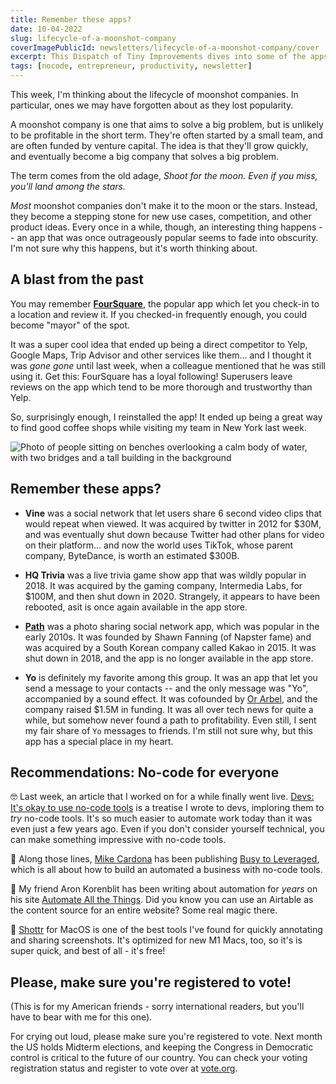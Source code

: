 ```yaml
---
title: Remember these apps?
date: 10-04-2022
slug: lifecycle-of-a-moonshot-company
coverImagePublicId: newsletters/lifecycle-of-a-moonshot-company/cover
excerpt: This Dispatch of Tiny Improvements dives into some of †he apps we've forgotten, no code tools, and time off.
tags: [nocode, entrepreneur, productivity, newsletter]
---
```


This week, I'm thinking about the lifecycle of moonshot companies. In particular, ones we may have forgotten about as they lost popularity.

A moonshot company is one that aims to solve a big problem, but is unlikely to be profitable in the short term. They're often started by a small team, and are often funded by venture capital. The idea is that they'll grow quickly, and eventually become a big company that solves a big problem.

The term comes from the old adage, _Shoot for the moon. Even if you miss, you'll land among the stars._

_Most_ moonshot companies don't make it to the moon or the stars. Instead, they become a stepping stone for new use cases, competition, and other product ideas. Every once in a while, though, an interesting thing happens -- an app that was once outrageously popular seems to fade into obscurity. I'm not sure why this happens, but it's worth thinking about.

## A blast from the past

You may remember [**FourSquare**](https://foursquare.com/), the popular app which let you check-in to a location and review it. If you checked-in frequently enough, you could become "mayor" of the spot.

It was a super cool idea that ended up being a direct competitor to Yelp, Google Maps, Trip Advisor and other services like them... and I thought it was _gone gone_ until last week, when a colleague mentioned that he was still using it. Get this: FourSquare has a loyal following! Superusers leave reviews on the app which tend to be more thorough and trustworthy than Yelp.

So, surprisingly enough, I reinstalled the app! It ended up being a great way to find good coffee shops while visiting my team in New York last week.

<Image
  publicId="newsletters/lifecycle-of-a-moonshot-company/cover"
  alt="Photo of people sitting on benches overlooking a calm body of water, with two bridges and a tall building in the background"
  caption="A serene moment from a pier near New York's South Street Seaport"
/>

## Remember these apps?

- **Vine** was a social network that let users share 6 second video clips that would repeat when viewed. It was acquired by twitter in 2012 for $30M, and was eventually shut down because Twitter had other plans for video on their platform... and now the world uses TikTok, whose parent company, ByteDance, is worth an estimated $300B.

- **HQ Trivia** was a live trivia game show app that was wildly popular in 2018. It was acquired by the gaming company, Intermedia Labs, for $100M, and then shut down in 2020. Strangely, it appears to have been rebooted, asit is once again available in the app store.

- [**Path**](https://www.pathapp.io/) was a photo sharing social network app, which was popular in the early 2010s. It was founded by Shawn Fanning (of Napster fame) and was acquired by a South Korean company called Kakao in 2015. It was shut down in 2018, and the app is no longer available in the app store.

- **Yo** is definitely my favorite among this group. It was an app that let you send a message to your contacts -- and the only message was "Yo", accompanied by a sound effect. It was cofounded by [Or Arbel](https://twitter.com/orarbel), and the company raised $1.5M in funding. It was all over tech news for quite a while, but somehow never found a path to profitability. Even still, I sent my fair share of `Yo` messages to friends. I'm still not sure why, but this app has a special place in my heart.

## Recommendations: No-code for everyone

🤓 Last week, an article that I worked on for a while finally went live. [Devs: It's okay to use no-code tools](https://dev.to/stripe/devs-its-okay-to-use-no-code-tools-1gld) is a treatise I wrote to devs, imploring them to _try_ no-code tools. It's so much easier to automate work today than it was even just a few years ago. Even if you don't consider yourself technical, you can make something impressive with no-code tools.

🧪 Along those lines, [Mike Cardona](https://twitter.com/CSMikeCardona) has been publishing [Busy to Leveraged](https://letters.busytoleveraged.com/), which is all about how to build an automated a business with no-code tools.

🤖 My friend Aron Korenblit has been writing about automation for _years_ on his site [Automate All the Things](https://www.aatt.io/). Did you know you can use an Airtable as the content source for an entire website? Some real magic there.

📸 [Shottr](https://shottr.cc/) for MacOS is one of the best tools I've found for quickly annotating and sharing screenshots. It's optimized for new M1 Macs, too, so it's is super quick, and best of all - it's free!

## Please, make sure you're registered to vote!

(This is for my American friends - sorry international readers, but you'll have to bear with me for this one).

For crying out loud, please make sure you're registered to vote. Next month the US holds Midterm elections, and keeping the Congress in Democratic control is critical to the future of our country. You can check your voting registration status and register to vote over at [vote.org](https://www.vote.org/register-to-vote/).
